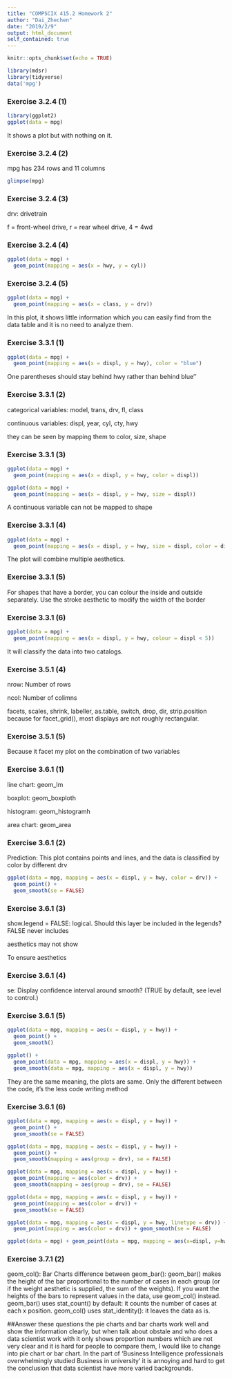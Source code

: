 ```yaml
---
title: "COMPSCIX 415.2 Homework 2"
author: "Dai_Zhechen"
date: "2019/2/9"
output: html_document
self_contained: true
---
```


```r
knitr::opts_chunk$set(echo = TRUE)
```

```r
library(mdsr)
library(tidyverse)
data('mpg')
```
### Exercise 3.2.4 (1)
```r
library(ggplot2)
ggplot(data = mpg)
```

It shows a plot but with nothing on it.

### Exercise 3.2.4 (2)
mpg has 234 rows and 11 columns
```r
glimpse(mpg)
```

### Exercise 3.2.4 (3)
drv: drivetrain

f = front-wheel drive, r = rear wheel drive, 4 = 4wd

### Exercise 3.2.4 (4)
```r
ggplot(data = mpg) + 
  geom_point(mapping = aes(x = hwy, y = cyl))
```

### Exercise 3.2.4 (5)
```r
ggplot(data = mpg) + 
  geom_point(mapping = aes(x = class, y = drv))
```

In this plot, it shows little information which you can easily find from the data table and it is no need to analyze them.

### Exercise 3.3.1 (1)
```r
ggplot(data = mpg) + 
  geom_point(mapping = aes(x = displ, y = hwy), color = "blue")
```

One parentheses should stay behind hwy rather than behind blue''

### Exercise 3.3.1 (2)
categorical variables: model, trans, drv, fl, class

continuous variables: displ, year, cyl, cty, hwy

they can be seen by mapping them to color, size, shape

### Exercise 3.3.1 (3)
```r
ggplot(data = mpg) + 
  geom_point(mapping = aes(x = displ, y = hwy, color = displ))
```
```r
ggplot(data = mpg) + 
  geom_point(mapping = aes(x = displ, y = hwy, size = displ))
```

A continuous variable can not be mapped to shape

### Exercise 3.3.1 (4)
```r
ggplot(data = mpg) + 
  geom_point(mapping = aes(x = displ, y = hwy, size = displ, color = displ))
```

The plot will combine multiple aesthetics.

### Exercise 3.3.1 (5)
For shapes that have a border, you can colour the inside and outside separately. Use the stroke aesthetic to modify the width of the border

### Exercise 3.3.1 (6)
```r
ggplot(data = mpg) + 
  geom_point(mapping = aes(x = displ, y = hwy, colour = displ < 5))
```

It will classify the data into two catalogs.

### Exercise 3.5.1 (4)
nrow: Number of rows

ncol: Number of colimns

facets, scales, shrink, labeller, as.table, switch, drop, dir, strip.position
because for  facet_grid(), most displays are not roughly rectangular.

### Exercise 3.5.1 (5)
Because it facet my plot on the combination of two variables

### Exercise 3.6.1 (1)
line chart: geom_lm

boxplot: geom_boxploth

histogram: geom_histogramh

area chart: geom_area

### Exercise 3.6.1 (2)
Prediction: This plot contains points and lines, and the data is classified by color by different drv
```r
ggplot(data = mpg, mapping = aes(x = displ, y = hwy, color = drv)) + 
  geom_point() + 
  geom_smooth(se = FALSE)
```

### Exercise 3.6.1 (3)
show.legend = FALSE: logical. Should this layer be included in the legends?  FALSE never includes

aesthetics may not show

To ensure aesthetics

### Exercise 3.6.1 (4)
se: Display confidence interval around smooth? (TRUE by default, see level to control.)

### Exercise 3.6.1 (5)
```r
ggplot(data = mpg, mapping = aes(x = displ, y = hwy)) + 
  geom_point() + 
  geom_smooth()
```
```r
ggplot() + 
  geom_point(data = mpg, mapping = aes(x = displ, y = hwy)) + 
  geom_smooth(data = mpg, mapping = aes(x = displ, y = hwy))
```

They are the same meaning, the plots are same. Only the different between the code, it's the less code writing method

### Exercise 3.6.1 (6)
```r
ggplot(data = mpg, mapping = aes(x = displ, y = hwy)) + 
  geom_point() + 
  geom_smooth(se = FALSE)
```
```r
ggplot(data = mpg, mapping = aes(x = displ, y = hwy)) + 
  geom_point() + 
  geom_smooth(mapping = aes(group = drv), se = FALSE)
```
```r
ggplot(data = mpg, mapping = aes(x = displ, y = hwy)) + 
  geom_point(mapping = aes(color = drv)) + 
  geom_smooth(mapping = aes(group = drv), se = FALSE) 
```
```r
ggplot(data = mpg, mapping = aes(x = displ, y = hwy)) + 
  geom_point(mapping = aes(color = drv)) + 
  geom_smooth(se = FALSE)
```
```r
ggplot(data = mpg, mapping = aes(x = displ, y = hwy, linetype = drv)) + 
  geom_point(mapping = aes(color = drv)) + geom_smooth(se = FALSE)
```
```r
ggplot(data = mpg) + geom_point(data = mpg, mapping = aes(x=displ, y=hwy, group=drv), color = "white" ,stroke = 5) + geom_point(data = mpg, mapping = aes(x=displ, y=hwy, color = drv))
```

### Exercise 3.7.1 (2)
geom_col(): Bar Charts
difference between geom_bar(): geom_bar() makes the height of the bar proportional to the number of cases in each group (or if the weight aesthetic is supplied, the sum of the weights). If you want the heights of the bars to represent values in the data, use geom_col() instead. geom_bar() uses stat_count() by default: it counts the number of cases at each x position. geom_col() uses stat_identity(): it leaves the data as is.

##Answer these questions
the pie charts and bar charts work well and show the information clearly, but when talk about obstale and who does a data scientist work with it only shows proportion numbers which are not very clear and it is hard for people to compare them, I would like to change into pie chart or bar chart. In the part of 'Business Intelligence professionals overwhelmingly studied Business in university' it is annoying and hard to get the conclusion that data scientist have more varied backgrounds.